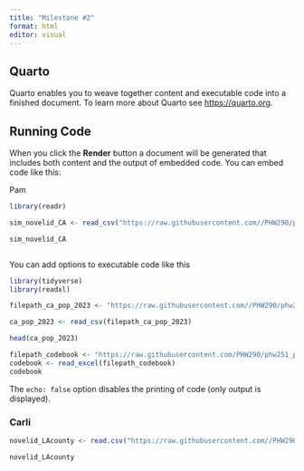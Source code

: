 ```yaml
---
title: "Milestone #2"
format: html
editor: visual
---
```


## Quarto

Quarto enables you to weave together content and executable code into a finished document. To learn more about Quarto see <https://quarto.org>.

## Running Code

When you click the **Render** button a document will be generated that includes both content and the output of embedded code. You can embed code like this:

Pam

```r
library(readr)

sim_novelid_CA <- read_csv("https://raw.githubusercontent.com//PHW290/phw251_projectdata/main/scenario_1/sim_novelid_CA.csv")

sim_novelid_CA



```

You can add options to executable code like this

```r
library(tidyverse)
library(readxl)

filepath_ca_pop_2023 <- "https://raw.githubusercontent.com//PHW290/phw251_projectdata/main/scenario_1/ca_pop_2023.csv"

ca_pop_2023 <- read_csv(filepath_ca_pop_2023)

head(ca_pop_2023)

filepath_codebook <- "https://raw.githubusercontent.com/PHW290/phw251_projectdata/main/scenario_1/scenario_one_simulated_novelid_codebook.xlsx"
codebook <- read_excel(filepath_codebook)
codebook
```

The `echo: false` option disables the printing of code (only output is displayed).

### Carli

```r

novelid_LAcounty <- read.csv("https://raw.githubusercontent.com//PHW290/phw251_projectdata/main/scenario_1/sim_novelid_LACounty.csv")

novelid_LAcounty




```
